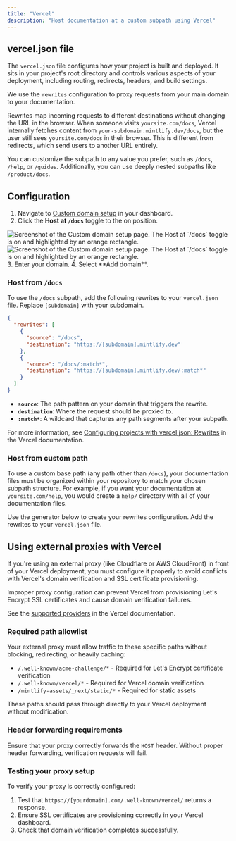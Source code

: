 ```yaml
---
title: "Vercel"
description: "Host documentation at a custom subpath using Vercel"
---
```



## vercel.json file

The `vercel.json` file configures how your project is built and deployed. It sits in your project's root directory and controls various aspects of your deployment, including routing, redirects, headers, and build settings.

We use the `rewrites` configuration to proxy requests from your main domain to your documentation.

Rewrites map incoming requests to different destinations without changing the URL in the browser. When someone visits `yoursite.com/docs`, Vercel internally fetches content from `your-subdomain.mintlify.dev/docs`, but the user still sees `yoursite.com/docs` in their browser. This is different from redirects, which send users to another URL entirely.

You can customize the subpath to any value you prefer, such as `/docs`, `/help`, or `/guides`. Additionally, you can use deeply nested subpaths like `/product/docs`.

## Configuration

1. Navigate to [Custom domain setup](https://dashboard.mintlify.com/settings/deployment/custom-domain) in your dashboard.
2. Click the **Host at `/docs`** toggle to the on position.
  <Frame>
    <img alt="Screenshot of the Custom domain setup page. The Host at `/docs` toggle is on and highlighted by an orange rectangle." src="/images/subpath/toggle-light.png" className="block dark:hidden" />
    <img alt="Screenshot of the Custom domain setup page. The Host at `/docs` toggle is on and highlighted by an orange rectangle." src="/images/subpath/toggle-dark.png" className="hidden dark:block" />
  </Frame>
3. Enter your domain.
4. Select **Add domain**.

### Host from `/docs`

To use the `/docs` subpath, add the following rewrites to your `vercel.json` file. Replace `[subdomain]` with your subdomain.

```json
{
  "rewrites": [
    {
      "source": "/docs",
      "destination": "https://[subdomain].mintlify.dev"
    },
    {
      "source": "/docs/:match*",
      "destination": "https://[subdomain].mintlify.dev/:match*"
    }
  ]
}
```

- **`source`**: The path pattern on your domain that triggers the rewrite.
- **`destination`**: Where the request should be proxied to.
- **`:match*`**: A wildcard that captures any path segments after your subpath.

For more information, see [Configuring projects with vercel.json: Rewrites](https://vercel.com/docs/projects/project-configuration#rewrites) in the Vercel documentation.

### Host from custom path

To use a custom base path (any path other than `/docs`), your documentation files must be organized within your repository to match your chosen subpath structure. For example, if you want your documentation at `yoursite.com/help`, you would create a `help/` directory with all of your documentation files.

Use the generator below to create your rewrites configuration. Add the rewrites to your `vercel.json` file.

<VercelJsonGenerator />

## Using external proxies with Vercel

If you're using an external proxy (like Cloudflare or AWS CloudFront) in front of your Vercel deployment, you must configure it properly to avoid conflicts with Vercel's domain verification and SSL certificate provisioning.

Improper proxy configuration can prevent Vercel from provisioning Let's Encrypt SSL certificates and cause domain verification failures.

See the [supported providers](https://vercel.com/guides/how-to-setup-verified-proxy#supported-providers-verified-proxy-lite) in the Vercel documentation.

### Required path allowlist

Your external proxy must allow traffic to these specific paths without blocking, redirecting, or heavily caching:

- `/.well-known/acme-challenge/*` - Required for Let's Encrypt certificate verification
- `/.well-known/vercel/*` - Required for Vercel domain verification
- `/mintlify-assets/_next/static/*` - Required for static assets

These paths should pass through directly to your Vercel deployment without modification.

### Header forwarding requirements

Ensure that your proxy correctly forwards the `HOST` header. Without proper header forwarding, verification requests will fail.

### Testing your proxy setup

To verify your proxy is correctly configured:

1. Test that `https://[yourdomain].com/.well-known/vercel/` returns a response.
2. Ensure SSL certificates are provisioning correctly in your Vercel dashboard.
3. Check that domain verification completes successfully.
